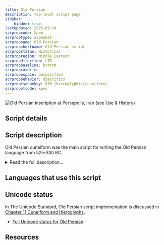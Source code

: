 ```yaml
---
title: Old Persian
description: Top-level script page
sidebar:
    hidden: true
lastUpdated: 2025-09-10
scrpropcode: Xpeo
scrproptype: alphabet
scrpropname: Old Persian
scrpropshortname: Old Persian script
scrpropstatus: Historical
scrpropregion: Middle Eastern
scrpropdirection: LTR
scrpropbaseline: bottom
scrpropcase: no
scrpropwspace: unspecified
scrpropbehavior: diacritics
scrpropisonumkey: 030 (hieroglyphic/cuneiform)
scrpropotcode: xpeo
---
```



![](../images/xpeo-sample.jpg "Old Persian inscription at Persepolis, Iran (see Use & History)")

## Script details

<ScriptDetails />

## Script description

Old Persian cuneiform was the main script for writing the Old Persian language from 525-330 BC.

<details>
<summary>Read the full description...</summary>Visually it resembles Sumero-Akkadian cuneiform; most of the letters are arrangements of between two and five horizontal, vertical or angle-shaped wedges. However, there appears to be no derivational relationship between the sound-to-symbol mapping of individual letters in the two scripts, nor has any other script been found which links the forms of the scripts. For this reason, Old Persian cuneiform is generally believed to have been an independent invention.

Old Persian was written from left to right and encoded three vowel ([a/a:], [i/i:] and [u/u:]) and twenty-two consonant sounds using three vowel and thirty-three consonant letters. Vowel length was generally not indicated; the exception to this was a long [a:] vowel. All vowels except for short [a] were written, so the script was essentially an alphabet, with some syllabic properties.

The twenty-two consonant signs were of two types. For thirteen consonant sounds, the following vowel sound was represented by the following vowel sign (or lack thereof). These consonants contained an inherent short 'a' vowel; when this vowel was missing its absence was not indicated in any way. So _p_ = [p] or [pa]. When the letter was followed by an _a_ letter, it indicated a long [a:] vowel: _p_+_a_ = [pa:] but _p_+_i_ = [pi] or [pi:] and _p_+_u_ = [pu] or [pu:]. The remaining nine consonant sounds each had a different shape depending on the quality of the following vowel. Of these, only 'd' and 'm' had three different forms to represent [-a/a:/Ø], [-i/i:] and [-u/u:]. The remaining seven letters only had a two-way distinction, either to distinguish [-u/u:] from [-a/a:/i/i:], or because only two of the three vowels were ever used after that particular consonant.

For those nine signs whose shape already implies the following vowel, the vowel was still written as a separate letter. So the sound [di/i:] was written with two letters _di_+_i_. This enabled diphthongs following one of these nine consonants to be easily expressed; _da_+_i_ represented [dai]. Diphthongs following one of the other thirteen consonants were a little more ambiguous; the letters _p_+_i_ could represent either [pi/i:] or [pai] because of the possible inherent 'a' vowel.

Some letters were subject to further orthographic rules; _n_ and (before stops) _m_ were not written at the end of a syllable, and _h_ was not written before _u_ or _m_. The vowel _i_ was generally not written after _h_.

In addition to the thirty-six phonetic letters, seven ideograms were used to represent common words or divine names, and there was a set of base numbers representing 1, 2, 10, 20, 100. These were added cumulatively with the biggest numbers to the left to represent other numbers, for example 5=2+2+1, 13=10+2+1, 60=20+20+20 etc.
</details>

## Languages that use this script

<WsList script='Xpeo' wsMax='5' />

## Unicode status

In The Unicode Standard, Old Persian script implementation is discussed in [Chapter 11 Cuneiform and Hieroglyphs](https://www.unicode.org/versions/latest/core-spec/chapter-11/#G26474).

- [Full Unicode status for Old Persian](/scrlang/unicode/xpeo-unicode)



## Resources

<ScriptResources detailSummary='seemore' />

